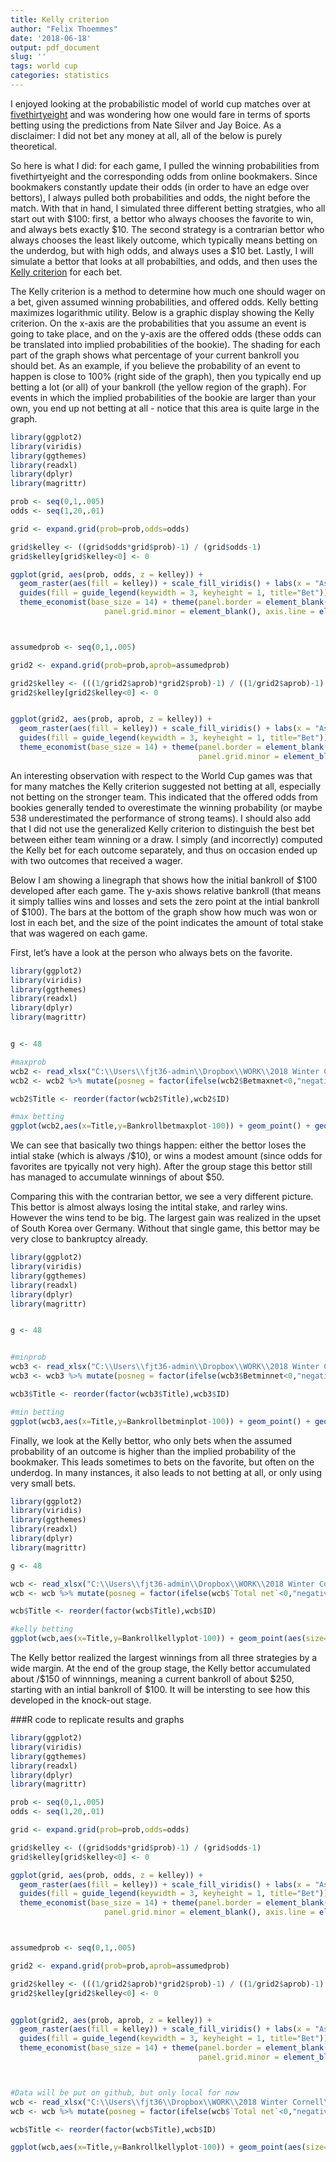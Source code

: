 ```yaml
---
title: Kelly criterion
author: "Felix Thoemmes"
date: '2018-06-18'
output: pdf_document
slug: ''
tags: world cup
categories: statistics
---
```


I enjoyed looking at the probabilistic model of world cup matches over at [fivethirtyeight](https://projects.fivethirtyeight.com/2018-world-cup-predictions/matches/) and was wondering how one would fare in terms of sports betting using the predictions from Nate Silver and Jay Boice. As a disclaimer: I did not bet any money at all, all of the below is purely theoretical.

So here is what I did: for each game, I pulled the winning probabilities from fivethirtyeight and the corresponding odds from online bookmakers. Since bookmakers constantly update their odds (in order to have an edge over bettors), I always pulled both probabilities and odds, the night before the match. With that in hand, I simulated three different betting stratgies, who all start out with \$100: first, a bettor who always chooses the favorite to win, and always bets exactly \$10. The second strategy is a contrarian bettor who always chooses the least likely outcome, which typically means betting on the underdog, but with high odds, and always uses a \$10 bet. Lastly, I will simulate a bettor that looks at all probabilties, and odds, and then uses the [Kelly criterion](https://en.wikipedia.org/wiki/Kelly_criterion) for each bet. 

The Kelly criterion is a method to determine how much one should wager on a bet, given assumed winning probabilities, and offered odds. Kelly betting maximizes logarithmic utility. Below is a graphic display showing the Kelly criterion. On the x-axis are the probabilities that you assume an event is going to take place, and on the y-axis are the offered odds (these odds can be translated into implied probabilities of the bookie). The shading for each part of the graph shows what percentage of your current bankroll you should bet. As an example, if you believe the probability of an event to happen is close to 100% (right side of the graph), then you typically end up betting a lot (or all) of your bankroll (the yellow region of the graph). For events in which the implied probabilities of the bookie are larger than your own, you end up not betting at all - notice that this area is quite large in the graph. 


```r
library(ggplot2)
library(viridis)
library(ggthemes)
library(readxl)
library(dplyr)
library(magrittr)

prob <- seq(0,1,.005)
odds <- seq(1,20,.01)

grid <- expand.grid(prob=prob,odds=odds)

grid$kelley <- ((grid$odds*grid$prob)-1) / (grid$odds-1)
grid$kelley[grid$kelley<0] <- 0

ggplot(grid, aes(prob, odds, z = kelley)) +  
  geom_raster(aes(fill = kelley)) + scale_fill_viridis() + labs(x = "Assumed probability",  y= "Offered odds\n") +
  guides(fill = guide_legend(keywidth = 3, keyheight = 1, title="Bet")) + 
  theme_economist(base_size = 14) + theme(panel.border = element_blank(), panel.grid.major = element_blank(),
                     panel.grid.minor = element_blank(), axis.line = element_line(colour = "black"))



assumedprob <- seq(0,1,.005)

grid2 <- expand.grid(prob=prob,aprob=assumedprob)

grid2$kelley <- (((1/grid2$aprob)*grid2$prob)-1) / ((1/grid2$aprob)-1)
grid2$kelley[grid2$kelley<0] <- 0


ggplot(grid2, aes(prob, aprob, z = kelley)) +  
  geom_raster(aes(fill = kelley)) + scale_fill_viridis() + labs(x = "Assumed probability",  y= "Offered probability\n") +
  guides(fill = guide_legend(keywidth = 3, keyheight = 1, title="Bet")) + 
  theme_economist(base_size = 14) + theme(panel.border = element_blank(), panel.grid.major = element_blank(),
                                          panel.grid.minor = element_blank(), axis.line = element_line(colour = "black"))

```


An interesting observation with respect to the World Cup games was that for many matches the Kelly criterion suggested not betting at all, especially not betting on the stronger team. This indicated that the offered odds from bookies generally tended to overestimate the winning probability (or maybe 538 underestimated the performance of strong teams). I should also add that I did not use the generalized Kelly criterion to distinguish the best bet between either team winning or a draw. I simply (and incorrectly) computed the Kelly bet for each outcome separately, and thus on occasion ended up with two outcomes that received a wager. 

Below I am showing a linegraph that shows how the initial bankroll of \$100 developed after each game. The y-axis shows relative bankroll (that means it simply tallies wins and losses and sets the zero point at the intial bankroll of \$100). The bars at the bottom of the graph show how much was won or lost in each bet, and the size of the point indicates the amount of total stake that was wagered on each game. 

First, let's have a look at the person who always bets on the favorite. 

```r
library(ggplot2)
library(viridis)
library(ggthemes)
library(readxl)
library(dplyr)
library(magrittr)


g <- 48

#maxprob
wcb2 <- read_xlsx("C:\\Users\\fjt36-admin\\Dropbox\\WORK\\2018 Winter Cornell\\kellybettingwc.xlsx")
wcb2 <- wcb2 %>% mutate(posneg = factor(ifelse(wcb2$Betmaxnet<0,"negative","positive"))) %>%  select(ID,Title,Betmaxnet,Bankrollbetmaxplot,posneg) %>% slice(1:g)

wcb2$Title <- reorder(factor(wcb2$Title),wcb2$ID)

#max betting
ggplot(wcb2,aes(x=Title,y=Bankrollbetmaxplot-100)) + geom_point() + geom_line(group=1) + theme(axis.text.x = element_text(angle=45,margin=margin(t=0,r=0,b=0,l=0),hjust=1)) +  geom_bar(data=wcb2,aes(x=Title,y=Betmaxnet,fill=posneg),stat="identity",alpha=.2,width=.2) + scale_fill_manual(values=c("negative"="firebrick","positive"="darkgreen")) + ylab("Relative bankroll") +theme(axis.title.x=element_blank()) + guides(fill=FALSE,size=FALSE) + coord_cartesian(ylim=c(-100,200))
```
We can see that basically two things happen: either the bettor loses the intial stake (which is always /$10), or wins a modest amount (since odds for favorites are tpyically not very high). After the group stage this bettor still has managed to accumulate winnings of about \$50. 

Comparing this with the contrarian bettor, we see a very different picture. This bettor is almost always losing the intital stake, and rarley wins. However the wins tend to be big. The largest gain was realized in the upset of South Korea over Germany. Without that single game, this bettor may be very close to bankruptcy already. 

```r
library(ggplot2)
library(viridis)
library(ggthemes)
library(readxl)
library(dplyr)
library(magrittr)


g <- 48


#minprob
wcb3 <- read_xlsx("C:\\Users\\fjt36-admin\\Dropbox\\WORK\\2018 Winter Cornell\\kellybettingwc.xlsx")
wcb3 <- wcb3 %>% mutate(posneg = factor(ifelse(wcb3$Betminnet<0,"negative","positive"))) %>%  select(ID,Title,Betminnet,Bankrollbetminplot,posneg) %>% slice(1:g)

wcb3$Title <- reorder(factor(wcb3$Title),wcb3$ID)

#min betting
ggplot(wcb3,aes(x=Title,y=Bankrollbetminplot-100)) + geom_point() + geom_line(group=1) + theme(axis.text.x = element_text(angle=45,margin=margin(t=0,r=0,b=0,l=0),hjust=1)) +  geom_bar(data=wcb3,aes(x=Title,y=Betminnet,fill=posneg),stat="identity",alpha=.2,width=.2) + scale_fill_manual(values=c("negative"="firebrick","positive"="darkgreen")) + ylab("Relative bankroll") +theme(axis.title.x=element_blank()) + guides(fill=FALSE,size=FALSE) + coord_cartesian(ylim=c(-100,200))
```

Finally, we look at the Kelly bettor, who only bets when the assumed probability of an outcome is higher than the implied probability of the bookmaker. This leads sometimes to bets on the favorite, but often on the underdog. In many instances, it also leads to not betting at all, or only using very small bets. 

```r
library(ggplot2)
library(viridis)
library(ggthemes)
library(readxl)
library(dplyr)
library(magrittr)

g <- 48

wcb <- read_xlsx("C:\\Users\\fjt36-admin\\Dropbox\\WORK\\2018 Winter Cornell\\kellybettingwc.xlsx")
wcb <- wcb %>% mutate(posneg = factor(ifelse(wcb$`Total net`<0,"negative","positive"))) %>%  select(ID,Title,"Total net","Total stake",Bankrollkellyplot,posneg) %>% slice(1:g)

wcb$Title <- reorder(factor(wcb$Title),wcb$ID)

#kelly betting
ggplot(wcb,aes(x=Title,y=Bankrollkellyplot-100)) + geom_point(aes(size=`Total stake`)) + geom_line(group=1) + theme(axis.text.x = element_text(angle=45,margin=margin(t=0,r=0,b=0,l=0),hjust=1)) +  geom_bar(data=wcb,aes(x=Title,y=`Total net`,fill=posneg),stat="identity",alpha=.2,width=.2) + scale_fill_manual(values=c("negative"="firebrick","positive"="darkgreen")) + ylab("Relative bankroll") +theme(axis.title.x=element_blank()) + guides(fill=FALSE,size=FALSE) + coord_cartesian(ylim=c(-100,200))
```

The Kelly bettor realized the largest winnings from all three strategies by a wide margin. At the end of the group stage, the Kelly bettor accumulated about /$150 of winnnings, meaning a current bankroll of about \$250, starting with an intial bankroll of \$100. It will be intersting to see how this developed in the knock-out stage. 


###R code to replicate results and graphs
```r
library(ggplot2)
library(viridis)
library(ggthemes)
library(readxl)
library(dplyr)
library(magrittr)

prob <- seq(0,1,.005)
odds <- seq(1,20,.01)

grid <- expand.grid(prob=prob,odds=odds)

grid$kelley <- ((grid$odds*grid$prob)-1) / (grid$odds-1)
grid$kelley[grid$kelley<0] <- 0

ggplot(grid, aes(prob, odds, z = kelley)) +  
  geom_raster(aes(fill = kelley)) + scale_fill_viridis() + labs(x = "Assumed probability",  y= "Offered odds\n") +
  guides(fill = guide_legend(keywidth = 3, keyheight = 1, title="Bet")) + 
  theme_economist(base_size = 14) + theme(panel.border = element_blank(), panel.grid.major = element_blank(),
                     panel.grid.minor = element_blank(), axis.line = element_line(colour = "black"))



assumedprob <- seq(0,1,.005)

grid2 <- expand.grid(prob=prob,aprob=assumedprob)

grid2$kelley <- (((1/grid2$aprob)*grid2$prob)-1) / ((1/grid2$aprob)-1)
grid2$kelley[grid2$kelley<0] <- 0


ggplot(grid2, aes(prob, aprob, z = kelley)) +  
  geom_raster(aes(fill = kelley)) + scale_fill_viridis() + labs(x = "Assumed probability",  y= "Offered probability\n") +
  guides(fill = guide_legend(keywidth = 3, keyheight = 1, title="Bet")) + 
  theme_economist(base_size = 14) + theme(panel.border = element_blank(), panel.grid.major = element_blank(),
                                          panel.grid.minor = element_blank(), axis.line = element_line(colour = "black"))



#Data will be put on github, but only local for now
wcb <- read_xlsx("C:\\Users\\fjt36\\Dropbox\\WORK\\2018 Winter Cornell\\kellybettingwc.xlsx")
wcb <- wcb %>% mutate(posneg = factor(ifelse(wcb$`Total net`<0,"negative","positive"))) %>%  select(ID,Title,"Total net","Total stake",Bankrollkellyplot,posneg) %>% slice(1:13)

wcb$Title <- reorder(factor(wcb$Title),wcb$ID)

ggplot(wcb,aes(x=Title,y=Bankrollkellyplot-100)) + geom_point(aes(size=`Total stake`)) + geom_line(group=1) + theme(axis.text.x = element_text(angle=45,margin=margin(t=0,r=0,b=0,l=0),hjust=1)) +  geom_bar(data=wcb,aes(x=Title,y=`Total net`,fill=posneg),stat="identity",alpha=.2,width=.2) + scale_fill_manual(values=c("negative"="firebrick","positive"="darkgreen")) + ylab("Relative bankroll") +theme(axis.title.x=element_blank()) + guides(fill=FALSE,size=FALSE)

```
